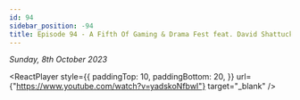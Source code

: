 ```yaml
---
id: 94
sidebar_position: -94
title: Episode 94 - A Fifth Of Gaming & Drama Fest feat. David Shattuck
---
```



_Sunday, 8th October 2023_

<ReactPlayer
  style={{
    paddingTop: 10,
    paddingBottom: 20,
  }}
  url={"https://www.youtube.com/watch?v=yadskoNfbwI"}
  target="_blank"
/>

